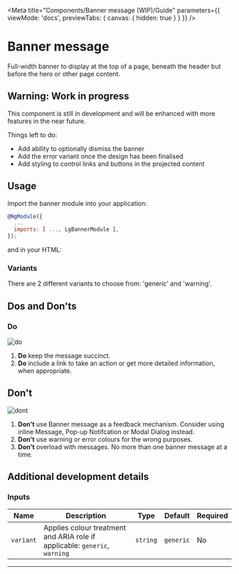 
<Meta title="Components/Banner message (WIP)/Guide" parameters={{ viewMode: 'docs', previewTabs: { canvas: { hidden: true } } }} />

# Banner message

<p class="standfirst">Full-width banner to display at the top of a page, beneath the header but before the hero or other page content.</p>


## Warning: Work in progress

This component is still in development and will be enhanced with more features in the near future.

Things left to do:

- Add ability to optionally dismiss the banner
- Add the error variant once the design has been finalised
- Add styling to control links and buttons in the projected content

## Usage

Import the banner module into your application:

```js
@NgModule({
  ...
  imports: [ ..., LgBannerModule ],
});
```

and in your HTML:

<Source id="components-banner-message-wip-examples--standard-banner"></Source>

### Variants

There are 2 different variants to choose from: 'generic' and 'warning'.

## Dos and Don'ts

### Do

![do](docs/banner/do.png)

1. **Do** keep the message succinct.
2. **Do** include a link to take an action or get more detailed information, when appropriate.

## Don't

![dont](docs/banner/dont.png)

1. **Don't** use Banner message as a feedback mechanism. Consider using inline Message, Pop-up Notifcation or Modal Dialog instead.
2. **Don't** use warning or error colours for the wrong purposes.
3. **Don't** overload with messages. No more than one banner message at a time.

## Additional development details

### Inputs

| Name       | Description                                                                                            | Type      | Default   | Required |
|------------|--------------------------------------------------------------------------------------------------------|-----------|-----------|----------|
| `variant`  | Applies colour treatment and ARIA role if applicable: `generic`, `warning` | `string`  | `generic` | No       |


---

<Feedback />

